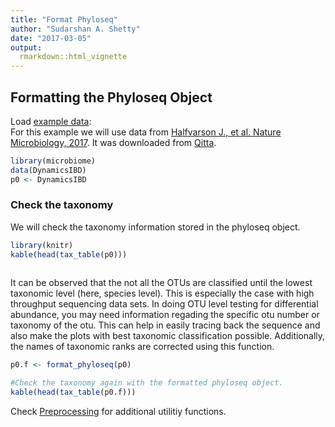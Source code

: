 ---
title: "Format Phyloseq"
author: "Sudarshan A. Shetty"
date: "2017-03-05"
output: 
  rmarkdown::html_vignette
---
<!--
  %\VignetteEngine{knitr::rmarkdown}
  %\VignetteIndexEntry{microbiome tutorial - Format Phyloseq}
  %\usepackage[utf8]{inputenc}
  %\VignetteEncoding{UTF-8}  
-->


## Formatting the Phyloseq Object

Load [example data](Data.md):  
For this example we will use data from [Halfvarson J., et al. Nature Microbiology, 2017](http://www.nature.com/articles/nmicrobiol20174). It was downloaded from [Qitta](https://qiita.ucsd.edu/study/description/1629).  


```{r}
library(microbiome)
data(DynamicsIBD)
p0 <- DynamicsIBD

```


### Check the taxonomy 

We will check the taxonomy information stored in the phyloseq object.  

```{r}
library(knitr)
kable(head(tax_table(p0)))
		 
```

It can be observed that the not all the OTUs are classified until the lowest taxonomic level (here, species level). This is especially the case with high throughput sequencing data sets. In doing OTU level testing for differential abundance, you may need information regading the specific otu number or taxonomy of the otu. This can help in easily tracing back the sequence and also make the plots with best taxonomic classification possible. Additionally, the names of taxonomic ranks are corrected using this function.

```{r}

p0.f <- format_phyloseq(p0)

#Check the taxonomy again with the formatted phyloseq object.
kable(head(tax_table(p0.f)))

```

Check [Preprocessing](Preprocessing.md) for additional utilitiy functions.
